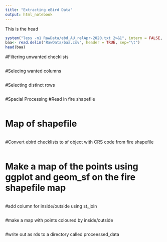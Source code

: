```yaml
---
title: "Extracting eBird Data"
output: html_notebook
---
```


This is the head

```r
system("less -n1 RawData/ebd_AU_relApr-2020.txt 2>&1", intern = FALSE, show.output.on.console = TRUE)
baa<- read.delim("RawData/baa.csv", header = TRUE, sep="\t")
head(baa)

```
#Filtering unwanted checklists
```r

```
#Selecing wanted columns
```r

```
#Selecting distinct rows
```r

```
#Spacial Processing
#Read in fire shapefile
```r

```
# Map of shapefile
```r

```
#Convert ebird checklists to sf object with CRS code from fire shapefile
```r

```
# Make a map of the points using ggplot and geom_sf on the fire shapefile map
```r

```
#add column for inside/outside using st_join
```r

```
#make a map with points coloured by inside/outside
```r

```

#write out as rds to a directory called proceessed_data
```r

```